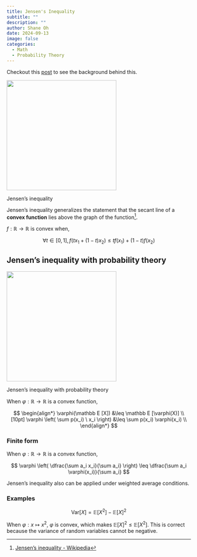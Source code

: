 ```yaml
---
title: Jensen's Inequality
subtitle: ""
description: ""
author: Shane Oh
date: 2024-09-13
image: false
categories:
  - Math
  - Probability Theory
---
```


Checkout this [post](InternallyDividingPoint.qmd) to see the background behind this.

::: {#fig-jensens-inequality}
![](JensensInequality/jensensInequality-01.svg){height=300px}

Jensen's inequality
:::

Jensen's inequality generalizes the statement that
the secant line of a **convex function** lies above the graph of the function[^wiki-01].

[^wiki-01]: [Jensen's inequality - Wikipedia](https://en.wikipedia.org/wiki/Jensen's_inequality)

$f:\mathbb R \to \mathbb R$ is convex when,

$$
\forall t \in [0,1], f(tx_1 + (1-t)x_2) \leq tf(x_1)+(1-t)f(x_2)
$$

## Jensen's inequality with probability theory

::: {#fig-jensens-inequality-E}
![](JensensInequality/jensensInequality-02.svg){height=300px}

Jensen's inequality with probability theory
:::

When $\varphi: \mathbb R \to \mathbb R$ is a convex function,

$$
\begin{align*}
\varphi(\mathbb E [X]) &\leq \mathbb E [\varphi(X)] \\[10pt]
\varphi \left( \sum p(x_i) \ x_i \right) &\leq \sum p(x_i) \varphi(x_i) \\
\end{align*}
$$


### Finite form

When $\varphi: \mathbb R \to \mathbb R$ is a convex function,

$$
\varphi \left( \dfrac{\sum a_i x_i}{\sum a_i} \right) \leq \dfrac{\sum a_i \varphi(x_i)}{\sum a_i}
$$

Jensen's inequality also can be applied under weighted average conditions.

### Examples

$$
\mathrm{Var}[X] = \mathbb E[X^2] - \mathbb E[X]^2
$$

When $\varphi: x \mapsto x^2$, $\varphi$ is convex, which makes $\mathbb E[X]^2 \leq \mathbb E[X^2]$.
This is correct because the variance of random variables cannot be negative.